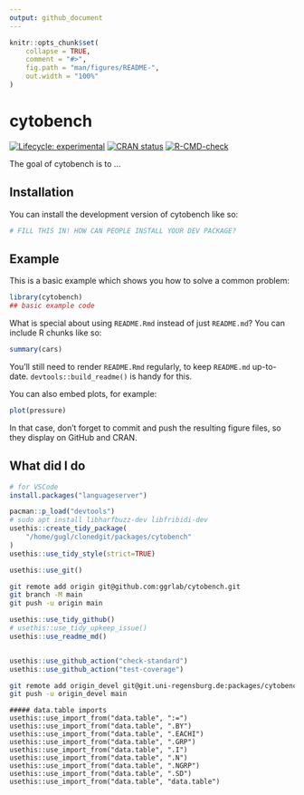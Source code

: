 ```yaml
---
output: github_document
---
```


<!-- README.md is generated from README.Rmd. Please edit that file -->

```r
knitr::opts_chunk$set(
    collapse = TRUE,
    comment = "#>",
    fig.path = "man/figures/README-",
    out.width = "100%"
)
```

# cytobench

<!-- badges: start -->
[![Lifecycle: experimental](https://img.shields.io/badge/lifecycle-experimental-orange.svg)](https://lifecycle.r-lib.org/articles/stages.html#experimental)
[![CRAN status](https://www.r-pkg.org/badges/version/cytobench)](https://CRAN.R-project.org/package=cytobench)
[![R-CMD-check](https://github.com/ggrlab/cytobench/actions/workflows/R-CMD-check.yaml/badge.svg)](https://github.com/ggrlab/cytobench/actions/workflows/R-CMD-check.yaml)
<!-- badges: end -->

The goal of cytobench is to ...

## Installation

You can install the development version of cytobench like so:

``` r
# FILL THIS IN! HOW CAN PEOPLE INSTALL YOUR DEV PACKAGE?
```

## Example

This is a basic example which shows you how to solve a common problem:

```r
library(cytobench)
## basic example code
```

What is special about using `README.Rmd` instead of just `README.md`? You can include R chunks like so:

```r
summary(cars)
```

You'll still need to render `README.Rmd` regularly, to keep `README.md` up-to-date. `devtools::build_readme()` is handy for this.

You can also embed plots, for example:

```r
plot(pressure)
```

In that case, don't forget to commit and push the resulting figure files, so they display on GitHub and CRAN.


## What did I do
```r
# for VSCode
install.packages("languageserver")

pacman::p_load("devtools")
# sudo apt install libharfbuzz-dev libfribidi-dev
usethis::create_tidy_package(
    "/home/gugl/clonedgit/packages/cytobench"
)
usethis::use_tidy_style(strict=TRUE)

usethis::use_git()
```

```bash
git remote add origin git@github.com:ggrlab/cytobench.git
git branch -M main
git push -u origin main
```

```r
usethis::use_tidy_github()
# usethis::use_tidy_upkeep_issue()
usethis::use_readme_md()


usethis::use_github_action("check-standard")
usethis::use_github_action("test-coverage")

```

```bash
git remote add origin_devel git@git.uni-regensburg.de:packages/cytobench.git
git push -u origin_devel main
```

```
##### data.table imports
usethis::use_import_from("data.table", ":=")
usethis::use_import_from("data.table", ".BY")
usethis::use_import_from("data.table", ".EACHI")
usethis::use_import_from("data.table", ".GRP")
usethis::use_import_from("data.table", ".I")
usethis::use_import_from("data.table", ".N")
usethis::use_import_from("data.table", ".NGRP")
usethis::use_import_from("data.table", ".SD")
usethis::use_import_from("data.table", "data.table")

```